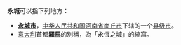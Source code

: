 '''永城'''可以指下列地方：

* '''[[永城市|永城市]]'''，[[中华人民共和国|中华人民共和国]][[河南省|河南省]][[商丘市|商丘市]]下辖的一个[[县级市|县级市]]。
* [[意大利|意大利]]首都'''[[羅馬|羅馬]]'''的別稱，為「永恆之城」的縮寫。

{{disambig|Y|Cat=二字地名消歧义}}